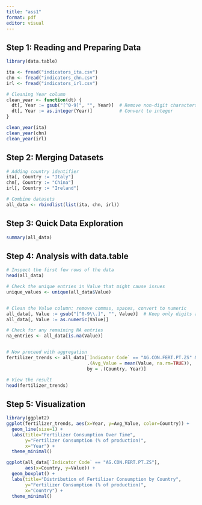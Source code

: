 ```yaml
---
title: "ass1"
format: pdf
editor: visual
---
```


## Step 1: Reading and Preparing Data

```r
library(data.table)

ita <- fread("indicators_ita.csv")
chn <- fread("indicators_chn.csv")
irl <- fread("indicators_irl.csv")

# Cleaning Year column
clean_year <- function(dt) {
  dt[, Year := gsub("[^0-9]", "", Year)]  # Remove non-digit characters
  dt[, Year := as.integer(Year)]          # Convert to integer
}

clean_year(ita)
clean_year(chn)
clean_year(irl)
```

## Step 2: Merging Datasets

```r
# Adding country identifier
ita[, Country := "Italy"]
chn[, Country := "China"]
irl[, Country := "Ireland"]

# Combine datasets
all_data <- rbindlist(list(ita, chn, irl))
```

## Step 3: Quick Data Exploration

```r
summary(all_data)
```

## Step 4: Analysis with data.table

```r
# Inspect the first few rows of the data
head(all_data)

# Check the unique entries in Value that might cause issues
unique_values <- unique(all_data$Value)


# Clean the Value column: remove commas, spaces, convert to numeric
all_data[, Value := gsub("[^0-9\\.]", "", Value)]  # Keep only digits and decimal point
all_data[, Value := as.numeric(Value)]

# Check for any remaining NA entries
na_entries <- all_data[is.na(Value)]


# Now proceed with aggregation
fertilizer_trends <- all_data[`Indicator Code` == "AG.CON.FERT.PT.ZS" & !is.na(Value),
                              .(Avg_Value = mean(Value, na.rm=TRUE)),
                              by = .(Country, Year)]

# View the result
head(fertilizer_trends)
```

## Step 5: Visualization

```r
library(ggplot2)
ggplot(fertilizer_trends, aes(x=Year, y=Avg_Value, color=Country)) +
  geom_line(size=1) +
  labs(title="Fertilizer Consumption Over Time",
       y="Fertilizer Consumption (% of production)",
       x="Year") +
  theme_minimal()

ggplot(all_data[`Indicator Code` == "AG.CON.FERT.PT.ZS"],
       aes(x=Country, y=Value)) +
  geom_boxplot() +
  labs(title="Distribution of Fertilizer Consumption by Country",
       y="Fertilizer Consumption (% of production)",
       x="Country") +
  theme_minimal()

```
